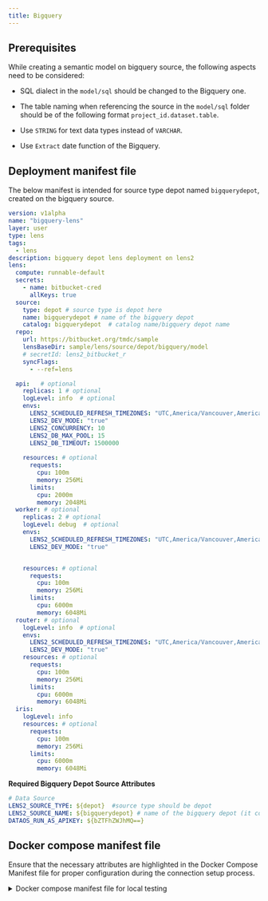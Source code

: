 ```yaml
---
title: Bigquery
---
```


## Prerequisites

While creating a semantic model on bigquery source, the following aspects need to be considered:

* SQL dialect in the `model/sql` should be changed to the Bigquery one.

* The table naming when referencing the source in the `model/sql` folder should be of the following format `project_id.dataset.table`.

* Use `STRING` for text data types instead of `VARCHAR`.

* Use `Extract` date function of the Bigquery.

## Deployment manifest file

The below manifest is intended for source type depot named `bigquerydepot`, created on the bigquery source.

```yaml
version: v1alpha
name: "bigquery-lens"
layer: user
type: lens
tags:
  - lens
description: bigquery depot lens deployment on lens2
lens:
  compute: runnable-default
  secrets:
    - name: bitbucket-cred
      allKeys: true
  source:
    type: depot # source type is depot here
    name: bigquerydepot # name of the bigquery depot
    catalog: bigquerydepot  # catalog name/bigquery depot name
  repo:
    url: https://bitbucket.org/tmdc/sample
    lensBaseDir: sample/lens/source/depot/bigquery/model 
    # secretId: lens2_bitbucket_r
    syncFlags:
      - --ref=lens

  api:   # optional
    replicas: 1 # optional
    logLevel: info  # optional
    envs:
      LENS2_SCHEDULED_REFRESH_TIMEZONES: "UTC,America/Vancouver,America/Toronto"
      LENS2_DEV_MODE: "true"
      LENS2_CONCURRENCY: 10
      LENS2_DB_MAX_POOL: 15
      LENS2_DB_TIMEOUT: 1500000
      
    resources: # optional
      requests:
        cpu: 100m
        memory: 256Mi
      limits:
        cpu: 2000m
        memory: 2048Mi
  worker: # optional
    replicas: 2 # optional
    logLevel: debug  # optional
    envs:
      LENS2_SCHEDULED_REFRESH_TIMEZONES: "UTC,America/Vancouver,America/Toronto"
      LENS2_DEV_MODE: "true"


    resources: # optional
      requests:
        cpu: 100m
        memory: 256Mi
      limits:
        cpu: 6000m
        memory: 6048Mi
  router: # optional
    logLevel: info  # optional
    envs:
      LENS2_SCHEDULED_REFRESH_TIMEZONES: "UTC,America/Vancouver,America/Toronto"
      LENS2_DEV_MODE: "true"
    resources: # optional
      requests:
        cpu: 100m
        memory: 256Mi
      limits:
        cpu: 6000m
        memory: 6048Mi
  iris:
    logLevel: info  
    resources: # optional
      requests:
        cpu: 100m
        memory: 256Mi
      limits:
        cpu: 6000m
        memory: 6048Mi
```

**Required Bigquery Depot Source Attributes**

```yaml
# Data Source
LENS2_SOURCE_TYPE: ${depot}  #source type should be depot
LENS2_SOURCE_NAME: ${bigquerydepot} # name of the bigquery depot (it could be anything)
DATAOS_RUN_AS_APIKEY: ${bZTFhZWJhMQ==}
```

## Docker compose manifest file

Ensure that the necessary attributes are highlighted in the Docker Compose Manifest file for proper configuration during the connection setup process.

<details>
  <summary>Docker compose manifest file for local testing</summary>

  ```yaml hl_lines="13-15"
  version: "2.2"

  x-lens2-environment: &lens2-environment
    # DataOS
    DATAOS_FQDN: liberal-monkey.dataos.app
    # Overview
    LENS2_NAME: sales360
    LENS2_DESCRIPTION: "Ecommerce use case on Adventureworks sales data"
    LENS2_TAGS: "lens2, ecom, sales and customer insights"
    LENS2_AUTHORS: "rakeshvishvakarma, shubhanshu"
    LENS2_SCHEDULED_REFRESH_TIMEZONES: "UTC,America/Vancouver,America/Toronto"
    # Data Source
    LENS2_SOURCE_TYPE: ${depot} #source name - depot
    LENS2_SOURCE_NAME: ${bigquerydepot} #name of the bigquery depot
    DATAOS_RUN_AS_APIKEY: ${A1ZjMDliZTFhZWJhMQ==}
    # LogZjAtNDY4My05
    LENS2_LOG_LEVEL: error
    CACHE_LOG_LEVEL: "trace"
    # Operation
    LENS2_DEV_MODE: true
    LENS2_DEV_MODE_PLAYGROUND: false
    LENS2_REFRESH_WORKER: true
    LENS2_SCHEMA_PATH: model
    LENS2_PG_SQL_PORT: 5432
    CACHE_DATA_DIR: "/var/work/.store"
    NODE_ENV: production
    LENS2_ALLOW_UNGROUPED_WITHOUT_PRIMARY_KEY: "true"
  services:
    api:
      restart: always
      image: rubiklabs/lens2:0.35.41-05
      ports:
        - 4000:4000
        - 25432:5432
        - 13306:13306
      environment:
        <<: *lens2-environment   
      volumes:
        - ./model:/etc/dataos/work/model
        # - ./scripts/commons.js:/app/scripts/commons.js
        # - ./scripts/bootstrap.js:/app/scripts/bootstrap.js
        # - ./scripts/config.js:/app/scripts/config.js
  ```
</details>